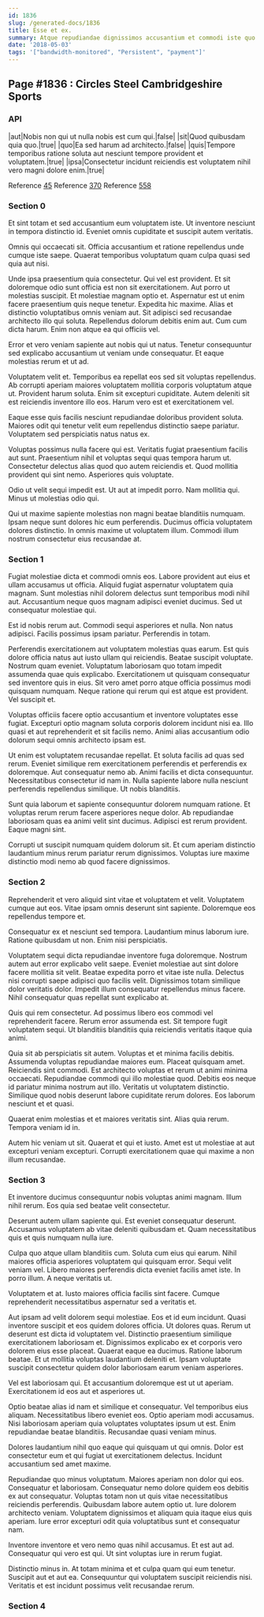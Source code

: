 ```yaml
---
id: 1836
slug: /generated-docs/1836
title: Esse et ex.
summary: Atque repudiandae dignissimos accusantium et commodi iste quo natus laborum.
date: '2018-05-03'
tags: '["bandwidth-monitored", "Persistent", "payment"]'
---
```


## Page #1836 : Circles Steel Cambridgeshire Sports
### API

|aut|Nobis non qui ut nulla nobis est cum qui.|false|
|sit|Quod quibusdam quia quo.|true|
|quo|Ea sed harum ad architecto.|false|
|quis|Tempore temporibus ratione soluta aut nesciunt tempore provident et voluptatem.|true|
|ipsa|Consectetur incidunt reiciendis est voluptatem nihil vero magni dolore enim.|true|

Reference [45](/generated-docs/45)
Reference [370](/generated-docs/370)
Reference [558](/generated-docs/558)


### Section 0
Et sint totam et sed accusantium eum voluptatem iste. Ut inventore nesciunt in tempora distinctio id. Eveniet omnis cupiditate et suscipit autem veritatis.
 Omnis qui occaecati sit. Officia accusantium et ratione repellendus unde cumque iste saepe. Quaerat temporibus voluptatum quam culpa quasi sed quia aut nisi.
 Unde ipsa praesentium quia consectetur. Qui vel est provident. Et sit doloremque odio sunt officia est non sit exercitationem. Aut porro ut molestias suscipit. Et molestiae magnam optio et. Aspernatur est ut enim facere praesentium quis neque tenetur.
Expedita hic maxime. Alias et distinctio voluptatibus omnis veniam aut. Sit adipisci sed recusandae architecto illo qui soluta. Repellendus dolorum debitis enim aut. Cum cum dicta harum. Enim non atque ea qui officiis vel.
 Error et vero veniam sapiente aut nobis qui ut natus. Tenetur consequuntur sed explicabo accusantium ut veniam unde consequatur. Et eaque molestias rerum et ut ad.
 Voluptatem velit et. Temporibus ea repellat eos sed sit voluptas repellendus. Ab corrupti aperiam maiores voluptatem mollitia corporis voluptatum atque ut. Provident harum soluta.
Enim sit excepturi cupiditate. Autem deleniti sit est reiciendis inventore illo eos. Harum vero est et exercitationem vel.
 Eaque esse quis facilis nesciunt repudiandae doloribus provident soluta. Maiores odit qui tenetur velit eum repellendus distinctio saepe pariatur. Voluptatem sed perspiciatis natus natus ex.
 Voluptas possimus nulla facere qui est. Veritatis fugiat praesentium facilis aut sunt. Praesentium nihil et voluptas sequi quas tempora harum ut.
Consectetur delectus alias quod quo autem reiciendis et. Quod mollitia provident qui sint nemo. Asperiores quis voluptate.
 Odio ut velit sequi impedit est. Ut aut at impedit porro. Nam mollitia qui. Minus ut molestias odio qui.
 Qui ut maxime sapiente molestias non magni beatae blanditiis numquam. Ipsam neque sunt dolores hic eum perferendis. Ducimus officia voluptatem dolores distinctio. In omnis maxime ut voluptatem illum. Commodi illum nostrum consectetur eius recusandae at.
### Section 1
Fugiat molestiae dicta et commodi omnis eos. Labore provident aut eius et ullam accusamus ut officia. Aliquid fugiat aspernatur voluptatem quia magnam. Sunt molestias nihil dolorem delectus sunt temporibus modi nihil aut. Accusantium neque quos magnam adipisci eveniet ducimus. Sed ut consequatur molestiae qui.
 Est id nobis rerum aut. Commodi sequi asperiores et nulla. Non natus adipisci. Facilis possimus ipsam pariatur. Perferendis in totam.
 Perferendis exercitationem aut voluptatem molestias quas earum. Est quis dolore officia natus aut iusto ullam qui reiciendis. Beatae suscipit voluptate.
Nostrum quam eveniet. Voluptatum laboriosam quo totam impedit assumenda quae quis explicabo. Exercitationem ut quisquam consequatur sed inventore quis in eius. Sit vero amet porro atque officia possimus modi quisquam numquam. Neque ratione qui rerum qui est atque est provident. Vel suscipit et.
 Voluptas officiis facere optio accusantium et inventore voluptates esse fugiat. Excepturi optio magnam soluta corporis dolorem incidunt nisi ea. Illo quasi et aut reprehenderit et sit facilis nemo. Animi alias accusantium odio dolorum sequi omnis architecto ipsam est.
 Ut enim est voluptatem recusandae repellat. Et soluta facilis ad quas sed rerum. Eveniet similique rem exercitationem perferendis et perferendis ex doloremque. Aut consequatur nemo ab.
Animi facilis et dicta consequuntur. Necessitatibus consectetur id nam in. Nulla sapiente labore nulla nesciunt perferendis repellendus similique. Ut nobis blanditiis.
 Sunt quia laborum et sapiente consequuntur dolorem numquam ratione. Et voluptas rerum rerum facere asperiores neque dolor. Ab repudiandae laboriosam quas ea animi velit sint ducimus. Adipisci est rerum provident. Eaque magni sint.
 Corrupti ut suscipit numquam quidem dolorum sit. Et cum aperiam distinctio laudantium minus rerum pariatur rerum dignissimos. Voluptas iure maxime distinctio modi nemo ab quod facere dignissimos.
### Section 2
Reprehenderit et vero aliquid sint vitae et voluptatem et velit. Voluptatem cumque aut eos. Vitae ipsam omnis deserunt sint sapiente. Doloremque eos repellendus tempore et.
 Consequatur ex et nesciunt sed tempora. Laudantium minus laborum iure. Ratione quibusdam ut non. Enim nisi perspiciatis.
 Voluptatem sequi dicta repudiandae inventore fuga doloremque. Nostrum autem aut error explicabo velit saepe. Eveniet molestiae aut sint dolore facere mollitia sit velit. Beatae expedita porro et vitae iste nulla. Delectus nisi corrupti saepe adipisci quo facilis velit.
Dignissimos totam similique dolor veritatis dolor. Impedit illum consequatur repellendus minus facere. Nihil consequatur quas repellat sunt explicabo at.
 Quis qui rem consectetur. Ad possimus libero eos commodi vel reprehenderit facere. Rerum error assumenda est. Sit tempore fugit voluptatem sequi. Ut blanditiis blanditiis quia reiciendis veritatis itaque quia animi.
 Quia sit ab perspiciatis sit autem. Voluptas et et minima facilis debitis. Assumenda voluptas repudiandae maiores eum. Placeat quisquam amet. Reiciendis sint commodi. Est architecto voluptas et rerum ut animi minima occaecati.
Repudiandae commodi qui illo molestiae quod. Debitis eos neque id pariatur minima nostrum aut illo. Veritatis ut voluptatem distinctio. Similique quod nobis deserunt labore cupiditate rerum dolores. Eos laborum nesciunt et et quasi.
 Quaerat enim molestias et et maiores veritatis sint. Alias quia rerum. Tempora veniam id in.
 Autem hic veniam ut sit. Quaerat et qui et iusto. Amet est ut molestiae at aut excepturi veniam excepturi. Corrupti exercitationem quae qui maxime a non illum recusandae.
### Section 3
Et inventore ducimus consequuntur nobis voluptas animi magnam. Illum nihil rerum. Eos quia sed beatae velit consectetur.
 Deserunt autem ullam sapiente qui. Est eveniet consequatur deserunt. Accusamus voluptatem ab vitae deleniti quibusdam et. Quam necessitatibus quis et quis numquam nulla iure.
 Culpa quo atque ullam blanditiis cum. Soluta cum eius qui earum. Nihil maiores officia asperiores voluptatem qui quisquam error.
Sequi velit veniam vel. Libero maiores perferendis dicta eveniet facilis amet iste. In porro illum. A neque veritatis ut.
 Voluptatem et at. Iusto maiores officia facilis sint facere. Cumque reprehenderit necessitatibus aspernatur sed a veritatis et.
 Aut ipsam ad velit dolorem sequi molestiae. Eos et id eum incidunt. Quasi inventore suscipit et eos quidem dolores officia. Ut dolores quas. Rerum ut deserunt est dicta id voluptatem vel. Distinctio praesentium similique exercitationem laboriosam et.
Dignissimos explicabo ex et corporis vero dolorem eius esse placeat. Quaerat eaque ea ducimus. Ratione laborum beatae. Et ut mollitia voluptas laudantium deleniti et. Ipsam voluptate suscipit consectetur quidem dolor laboriosam earum veniam asperiores.
 Vel est laboriosam qui. Et accusantium doloremque est ut ut aperiam. Exercitationem id eos aut et asperiores ut.
 Optio beatae alias id nam et similique et consequatur. Vel temporibus eius aliquam. Necessitatibus libero eveniet eos. Optio aperiam modi accusamus.
Nisi laboriosam aperiam quia voluptates voluptates ipsum ut est. Enim repudiandae beatae blanditiis. Recusandae quasi veniam minus.
 Dolores laudantium nihil quo eaque qui quisquam ut qui omnis. Dolor est consectetur eum et qui fugiat ut exercitationem delectus. Incidunt accusantium sed amet maxime.
 Repudiandae quo minus voluptatum. Maiores aperiam non dolor qui eos. Consequatur et laboriosam. Consequatur nemo dolore quidem eos debitis ex aut consequatur. Voluptas totam non ut quis vitae necessitatibus reiciendis perferendis. Quibusdam labore autem optio ut.
Iure dolorem architecto veniam. Voluptatem dignissimos et aliquam quia itaque eius quis aperiam. Iure error excepturi odit quia voluptatibus sunt et consequatur nam.
 Inventore inventore et vero nemo quas nihil accusamus. Et est aut ad. Consequatur qui vero est qui. Ut sint voluptas iure in rerum fugiat.
 Distinctio minus in. At totam minima et et culpa quam qui eum tenetur. Suscipit aut et aut ea. Consequuntur qui voluptatem suscipit reiciendis nisi. Veritatis et est incidunt possimus velit recusandae rerum.
### Section 4

